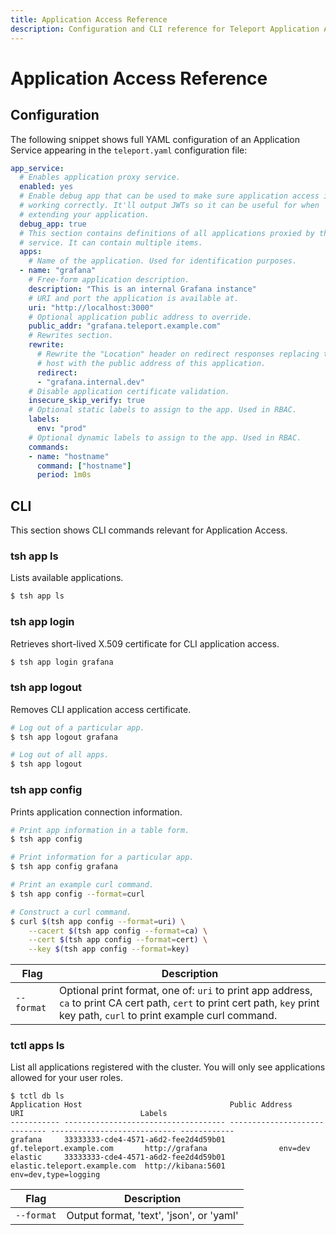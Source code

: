 ```yaml
---
title: Application Access Reference
description: Configuration and CLI reference for Teleport Application Access
---
```


# Application Access Reference

## Configuration

The following snippet shows full YAML configuration of an Application Service
appearing in the `teleport.yaml` configuration file:

```yaml
app_service:
  # Enables application proxy service.
  enabled: yes
  # Enable debug app that can be used to make sure application access is
  # working correctly. It'll output JWTs so it can be useful for when
  # extending your application.
  debug_app: true
  # This section contains definitions of all applications proxied by this
  # service. It can contain multiple items.
  apps:
    # Name of the application. Used for identification purposes.
  - name: "grafana"
    # Free-form application description.
    description: "This is an internal Grafana instance"
    # URI and port the application is available at.
    uri: "http://localhost:3000"
    # Optional application public address to override.
    public_addr: "grafana.teleport.example.com"
    # Rewrites section.
    rewrite:
      # Rewrite the "Location" header on redirect responses replacing the
      # host with the public address of this application.
      redirect:
      - "grafana.internal.dev"
    # Disable application certificate validation.
    insecure_skip_verify: true
    # Optional static labels to assign to the app. Used in RBAC.
    labels:
      env: "prod"
    # Optional dynamic labels to assign to the app. Used in RBAC.
    commands:
    - name: "hostname"
      command: ["hostname"]
      period: 1m0s
```

## CLI

This section shows CLI commands relevant for Application Access.

### tsh app ls

Lists available applications.

```sh
$ tsh app ls
```

### tsh app login

Retrieves short-lived X.509 certificate for CLI application access.

```sh
$ tsh app login grafana
```

### tsh app logout

Removes CLI application access certificate.

```sh
# Log out of a particular app.
$ tsh app logout grafana

# Log out of all apps.
$ tsh app logout
```

### tsh app config

Prints application connection information.

```sh
# Print app information in a table form.
$ tsh app config

# Print information for a particular app.
$ tsh app config grafana

# Print an example curl command.
$ tsh app config --format=curl

# Construct a curl command.
$ curl $(tsh app config --format=uri) \
    --cacert $(tsh app config --format=ca) \
    --cert $(tsh app config --format=cert) \
    --key $(tsh app config --format=key)
```

| Flag | Description |
| - | - |
| `--format` | Optional print format, one of: `uri` to print app address, `ca` to print CA cert path, `cert` to print cert path, `key` print key path, `curl` to print example curl command.|
### tctl apps ls

List all applications registered with the cluster.  You will only see applications allowed for your user roles.

```shell
$ tctl db ls
Application Host                                 Public Address                URI                          Labels       
----------- ------------------------------------ ----------------------------- ---------------------------- ------------ 
grafana     33333333-cde4-4571-a6d2-fee2d4d59b01 gf.teleport.example.com       http://grafana                env=dev
elastic     33333333-cde4-4571-a6d2-fee2d4d59b01 elastic.teleport.example.com  http://kibana:5601            env=dev,type=logging 
```

| Flag | Description |
| - | - |
| `--format` | Output format, 'text', 'json', or 'yaml' |
